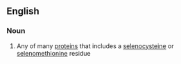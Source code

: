 {{also|Selenoprotein}}
==English==

===Noun===
{{wikipedia}}
{{en-noun}}

# {{lb|en|protein}} Any of many [[protein]]s that includes a [[selenocysteine]] or [[selenomethionine]] residue